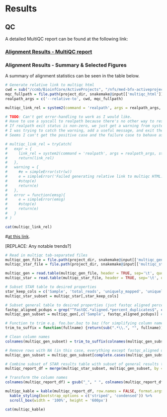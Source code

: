 # Results

## QC

A detailed MultiQC report can be found at the following link:

### [Alignment Results - MultiQC report](`r multiqc_link_rel`)

### Alignment Results - Summary & Selected Figures

A summary of alignment statistics can be seen in the table below.

```r
# Generate relative link to multiqc html
cwd = sub("/ccmb/BioinfCore/ActiveProjects", "/nfs/med-bfx-activeprojects", getwd()) # TODO: when we remove /ccmb/ completely this will no longer be necessary, can just use getwd()
mqc_fullpath = file.path(project_dir, snakemake@input[['multiqc_html']])
realpath_args = c('--relative-to', cwd, mqc_fullpath)

multiqc_link_rel = system2(command = 'realpath', args = realpath_args, stdout = TRUE, timeout = 60)

# TODO: Can't get error-handling to work as I would like. 
# Have to use a syscall to realpath because there's no other way to resolve relative paths in R that I can tell. 
# If realpath exit status is non-zero, we just get a warning from system2. 
# I was trying to catch the warning, add a useful message, and exit the script. 
# Seems I can't get the positive case and the failure case to behave as intended. 

# multiqc_link_rel = tryCatch(
#   expr = {
#     link_rel = system2(command = 'realpath', args = realpath_args, stdout = TRUE, stderr = NULL, timeout = 60)
#     return(link_rel)
#   },
#   warning = {
#     #e = simpleError(str(w))
#     e = simpleError('Failed generating relative link to multiqc HTML.')
#     #stop(e)
#     return(e)
#   },
#   error = function(emsg){
#     e = simpleError(emsg)
#     #stop(e)
#     return(e)
#   }
# )

cat(multiqc_link_rel)
```



#[at this link](`r multiqc_link_rel`).

[REPLACE: Any notable trends?]

```r
# Read in multiqc tab-separated files
multiqc_gen_file = file.path(project_dir, snakemake@input[['multiqc_gen_stats']])
multiqc_star_file = file.path(project_dir, snakemake@input[['multiqc_star']])

multiqc_gen = read.table(multiqc_gen_file, header = TRUE, sep='\t', quote = "", stringsAsFactors = FALSE)
multiqc_star = read.table(multiqc_star_file, header = TRUE, sep='\t', quote = "", stringsAsFactors = FALSE)

# Subset STAR table to desired properties
star_keep_cols = c('Sample', 'total_reads', 'uniquely_mapped', 'uniquely_mapped_percent', 'avg_mapped_read_length', 'multimapped', 'multimapped_percent')
multiqc_star_subset = multiqc_star[,star_keep_cols]

# Subset general table to desired properties (just fastqc aligned percent-dup for now)
fastqc_aligned_pcdups = grep("^FastQC.*aligned.*percent_duplicates$", colnames(multiqc_gen), value = TRUE)
multiqc_gen_subset = multiqc_gen[,c('Sample', fastqc_aligned_pcdups)] #Just grab Sample and aligned dup percentage from general stats

# Function to trim e.g. foo.bar.baz to baz (for simplifying column names)
trim_to_suffix = function(fullname) {return(sub(".*\\.", "", fullname))} # Trim to final suffix (all else captured by greedy . match)

# Clean column names
colnames(multiqc_gen_subset) = trim_to_suffix(colnames(multiqc_gen_subset))

# Remove rows with NA (in this case, everything except fastqc_aligned data rows)
multiqc_gen_subset = multiqc_gen_subset[complete.cases(multiqc_gen_subset),]

# Combine subset of STAR results table with subset of general results table
multiqc_report_df = merge(multiqc_star_subset, multiqc_gen_subset, by = 'Sample', all = TRUE)

# Transform the column names
colnames(multiqc_report_df) = gsub("_", " ", colnames(multiqc_report_df))

multiqc_kable = kable(multiqc_report_df, row.names = FALSE, format.args = list(big.mark = ',', scientific = FALSE)) %>%
  kable_styling(bootstrap_options = c('striped', 'condensed')) %>%
  scroll_box(width = '100%', height = '600px')
```

```r
cat(multiqc_kable)
```